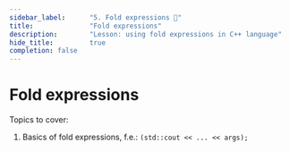 ```yaml
---
sidebar_label:		"5. Fold expressions 🚧"
title:				"Fold expressions"
description:		"Lesson: using fold expressions in C++ language"
hide_title:			true
completion: false
---
```


# Fold expressions

Topics to cover:

1. Basics of fold expressions, f.e.: `(std::cout << ... << args);`